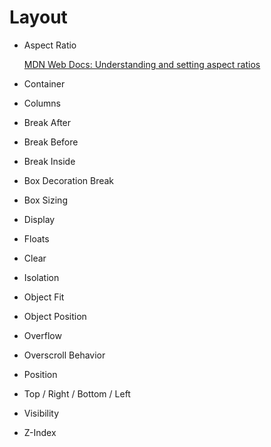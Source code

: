 
# Layout

- Aspect Ratio

  [MDN Web Docs: Understanding and setting aspect ratios](https://developer.mozilla.org/en-US/docs/Web/CSS/CSS_box_sizing/Understanding_aspect-ratio)

- Container
- Columns
- Break After
- Break Before
- Break Inside
- Box Decoration Break
- Box Sizing
- Display
- Floats
- Clear
- Isolation
- Object Fit
- Object Position
- Overflow
- Overscroll Behavior
- Position
- Top / Right / Bottom / Left
- Visibility
- Z-Index
